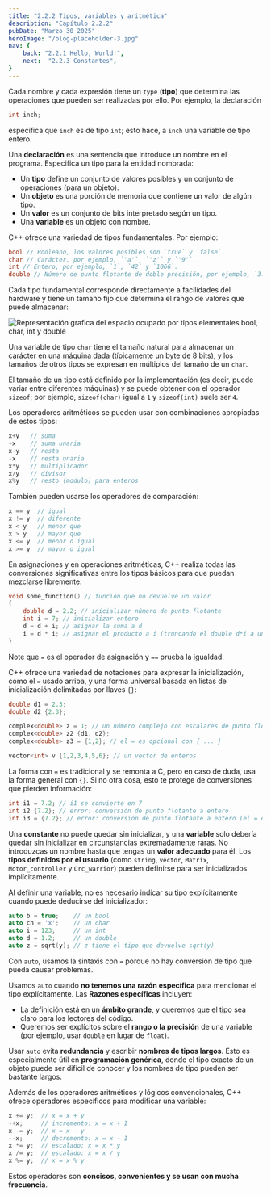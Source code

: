 ```yaml
---
title: "2.2.2 Tipos, variables y aritmética"
description: "Capítulo 2.2.2"
pubDate: "Marzo 30 2025"
heroImage: "/blog-placeholder-3.jpg"
nav: {
    back: "2.2.1 Hello, World!",
    next:  "2.2.3 Constantes",
}
---
```


Cada nombre y cada expresión tiene un `type` (**tipo**) que determina las operaciones que pueden ser realizadas por ello. Por ejemplo, la declaración
```c++
int inch;
```
especifica que `inch` es de tipo `int`; esto hace, a `inch` una variable de tipo entero.

Una **declaración** es una sentencia que introduce un nombre en el programa. Especifica un tipo para la entidad nombrada:
*  Un **tipo** define un conjunto de valores posibles y un conjunto de operaciones (para un objeto).  
*  Un **objeto** es una porción de memoria que contiene un valor de algún tipo.  
* Un **valor** es un conjunto de bits interpretado según un tipo.  
*  Una **variable** es un objeto con nombre.

C++ ofrece una variedad de tipos fundamentales. Por ejemplo:
```c++
bool // Booleano, los valores posibles son `true` y `false`.   
char // Carácter, por ejemplo, `'a'`, `'z'` y `'9'`.   
int // Entero, por ejemplo, `1`, `42` y `1066`.   
double // Número de punto flotante de doble precisión, por ejemplo, `3.14` y `299793.0`.
```

Cada tipo fundamental corresponde directamente a facilidades del hardware y tiene un tamaño fijo que determina el rango de valores que puede almacenar:

<img src="/img/libros/cpp-bs/2.png" alt="Representación grafica del espacio ocupado por tipos elementales bool, char, int y double"/>

Una variable de tipo `char` tiene el tamaño natural para almacenar un carácter en una máquina dada (típicamente un byte de 8 bits), y los tamaños de otros tipos se expresan en múltiplos del tamaño de un `char`.

El tamaño de un tipo está definido por la implementación (es decir, puede variar entre diferentes máquinas) y se puede obtener con el operador `sizeof`; por ejemplo, `sizeof(char)`  igual a `1` y `sizeof(int)` suele ser `4`.

Los operadores aritméticos se pueden usar con combinaciones apropiadas de estos tipos:
```c++
x+y   // suma
+x    // suma unaria
x-y   // resta
-x    // resta unaria
x*y   // multiplicador
x/y   // divisor
x%y   // resto (modulo) para enteros
```

También pueden usarse los operadores de comparación:
```c++
x == y  // igual 
x != y  // diferente  
x < y   // menor que  
x > y   // mayor que  
x <= y  // menor o igual  
x >= y  // mayor o igual
``` 

En asignaciones y en operaciones aritméticas, C++ realiza todas las conversiones significativas entre los tipos básicos para que puedan mezclarse libremente:
```c++
void some_function() // función que no devuelve un valor  
{       
	double d = 2.2; // inicializar número de punto flotante  
	int i = 7; // inicializar entero  
	d = d + i; // asignar la suma a d  
	i = d * i; // asignar el producto a i (truncando el double d*i a un int)  
}
```
Note que `=` es el operador de asignación y `==` prueba la igualdad.

C++ ofrece una variedad de notaciones para expresar la inicialización, como el `=` usado arriba, y una forma universal basada en listas de inicialización delimitadas por llaves `{}`:
```c++
double d1 = 2.3;   
double d2 {2.3};

complex<double> z = 1; // un número complejo con escalares de punto flotante de doble precisión   
complex<double> z2 {d1, d2};   
complex<double> z3 = {1,2}; // el = es opcional con { ... }    

vector<int> v {1,2,3,4,5,6}; // un vector de enteros
```  

La forma con `=` es tradicional y se remonta a C, pero en caso de duda, usa la forma general con `{}`. Si no otra cosa, esto te protege de conversiones que pierden información:
```c++
int i1 = 7.2; // i1 se convierte en 7  
int i2 {7.2}; // error: conversión de punto flotante a entero  
int i3 = {7.2}; // error: conversión de punto flotante a entero (el = es redundante)
```  

Una **constante** no puede quedar sin inicializar, y una **variable** solo debería quedar sin inicializar en circunstancias extremadamente raras. No introduzcas un nombre hasta que tengas un **valor adecuado** para él. Los **tipos definidos por el usuario** (como `string`, `vector`, `Matrix`, `Motor_controller` y `Orc_warrior`) pueden definirse para ser inicializados implícitamente.

Al definir una variable, no es necesario indicar su tipo explícitamente cuando puede deducirse del inicializador:
```c++
auto b = true;    // un bool  
auto ch = 'x';    // un char  
auto i = 123;     // un int  
auto d = 1.2;     // un double  
auto z = sqrt(y); // z tiene el tipo que devuelve sqrt(y)
```  
Con `auto`, usamos la sintaxis con `=` porque no hay conversión de tipo que pueda causar problemas.

Usamos `auto` cuando **no tenemos una razón específica** para mencionar el tipo explícitamente. Las **Razones específicas** incluyen:
- La definición está en un **ámbito grande**, y queremos que el tipo sea claro para los lectores del código.
- Queremos ser explícitos sobre el **rango o la precisión** de una variable (por ejemplo, usar `double` en lugar de `float`).

Usar `auto` evita **redundancia** y escribir **nombres de tipos largos**. Esto es especialmente útil en **programación genérica**, donde el tipo exacto de un objeto puede ser difícil de conocer y los nombres de tipo pueden ser bastante largos.

Además de los operadores aritméticos y lógicos convencionales, C++ ofrece operadores específicos para modificar una variable:
```c++
x += y;  // x = x + y  
++x;     // incremento: x = x + 1  
x -= y;  // x = x - y  
--x;     // decremento: x = x - 1  
x *= y;  // escalado: x = x * y  
x /= y;  // escalado: x = x / y  
x %= y;  // x = x % y
```
Estos operadores son **concisos, convenientes y se usan con mucha frecuencia**.